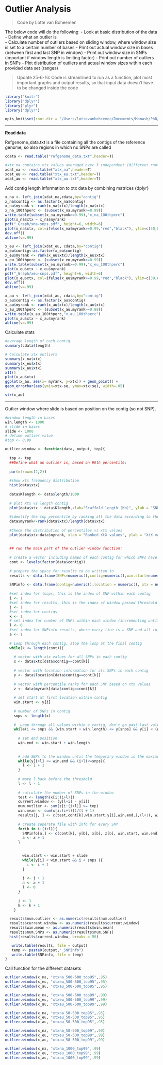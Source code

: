 Outlier Analysis
===

> Code by Lotte van Boheemen

The below code will do the following:
- Look at basic distribution of the data  
- Define what an outlier is  
- Calculate number of outliers based on sliding window, where window size is set to a certain number of bases
- Print out actual window size in bases (between first and last SNP in window)
- Print out window size in SNPs (important if window length is limiting factor)
- Print out number of outliers in SNPs
- Plot distribution of outliers and actual window sizes within each provided data set (ranges)

> Update 25-6-16: Code is streamlined to run as a function, plot most important graphs and output results, so that input data doesn't have to be changed inside the code


```r
library("knitr")
library("dplyr")
library("plyr")
library("dplyr")

opts_knit$set(root.dir = '/Users/lottevanboheemen/Documents/Monash/PhD/Analyses/Data')
```

---

**Read data**

Refgenome_data.txt is a file containing all the contigs of the reference genome, so also regions in which no SNPs are called
```r
cdata <- read.table("refgenome_data.txt",header=T)

#xtx_na contains xtx values averaged over 3 independent (different root) Bayenv2 runs using .5M iterations, for North-American sampling locations only
xdat_na <- read.table("xtx_na",header=T)
xdat_eu <- read.table("xtx_eu.txt",header=T)
xdat_au <- read.table("xtx_au.txt",header=T)
```


Add contig length information to xtx data by combining matrices {dplyr}
```r
x_na <- left_join(xdat_na,cdata,by="contig")
x_na$contig <- as.factor(x_na$contig)
x_na$myrank <- rank(x_na$xtx)/length(x_na$xtx)
x_na_100thperc <- (subset(x_na,myrank>=0.99))
write.table(subset(x_na,myrank>=0.99),"x_na_100thperc")
plot(x_na$xtx ~ x_na$myrank)
pdf("_Graph/xna-snps.pdf", height=6, width=6)
plot(x_na$xtx, col=ifelse(x_na$myrank>=0.99,"red","black"), ylim=c(30,80)) 
dev.off()
abline(v=.99)

x_eu <- left_join(xdat_eu, cdata,by="contig")
x_eu$contig<-as.factor(x_eu$contig)
x_eu$myrank <- rank(x_eu$xtx)/length(x_eu$xtx)
x_eu_100thperc <- (subset(x_eu,myrank>=0.99))
write.table(subset(x_eu,myrank>=0.99),"x_eu_100thperc")
plot(x_eu$xtx ~ x_eu$myrank)
pdf("_Graph/xeu-snps.pdf", height=6, width=6)
plot(x_eu$xtx, col=ifelse(x_eu$myrank>=0.99,"red","black"), ylim=c(30,80)) 
dev.off()
abline(v=.99)

x_au <- left_join(xdat_au, cdata,by="contig")
x_au$contig <- as.factor(x_au$contig)
x_au$myrank <- rank(x_au$xtx)/length(x_au$xtx)
x_au_100thperc <- (subset(x_au,myrank>=0.99))
write.table(x_au_100thperc,"x_au_100thperc")
plot(x_au$xtx ~ x_au$myrank)
abline(v=.99)
```

Calculate  stats
```r
#average length of each contig
summary(cdata$length)

# Calculate xtx outliers
summary(x_na$xtx)
summary(x_eu$xtx)
summary(x_au$xtx)
x11()
plot(x_au$xtx)
ggplot(x_au, aes(x= myrank, y=xtx)) + geom_point() +
geom_errorbar(aes(ymin=xtx-se, ymax=xtx+se), width=.05)

str(x_au)
```

---  

Outlier window where slide is based on position on the contig (so not SNP).

```r
#window length in bases
win.length <- 1000
# slide in bases
slide <- 1000
# define outlier value
#top <- 0.99

outlier.window <- function(data, output, top){
  
  top <- top
  ##Define what an outlier is, based on 99th percentile:
  
  par(mfrow=c(2,2))
  
  #show xtx frequency distribution
  hist(data$xtx)
  
  data$Klength <- data$length/1000
  
  # plot xtx vs length contig
  plot(data$xtx ~ data$Klength,xlab="Scaffold length (Kb)", ylab = "SNP XtX values")
  
  #identify the top percentile by ranking all the data according to their percentile ranks
  data$myrank<-rank(data$xtx)/length(data$xtx)
  
  #Check the distribution of percentiles vs xtx values
  plot(data$xtx~data$myrank, xlab = "Ranked XtX values", ylab = "XtX values")
  
  
  ## run the main part of the outlier window function:
  
  # create a vector including names of each contig for which SNPs have been found
  cont <- levels(factor(data$contig)) 
  
  # prepare the space for results to be written to
  results <- data.frame(SNPs=numeric(),contig=numeric(),win.start=numeric(),loc.start = numeric(), win.end = numeric(), index = numeric(), num.SNPs = numeric(), win.mean = numeric(), current.window = numeric(), num.outlier = numeric())
  
  SNPinfo <- data.frame(contig=numeric(),location = numeric(), xtx = numeric(), myrank = numeric (), win.start = numeric(), win.end = numeric())
  
  #set index for loops, this is the index of SNP within each contig
  i <- 1
  #set index for results, this is the index of window passed threshold
  j <- 1
  #set index for contigs
  k <- 1
  # set index for number of SNPs within each window (incrementing until set window length). l is a variable increasing in size to fit the maximum number it can reach depending on window length. i+l is the index of the last SNP in the window. l + 1 is the window size in number of SNP. 
  l <- 0
  #set index for SNPinfo results, where every line is a SNP and all information
  a <- 1
  
  # Loop through each contig, stop the loop at the final contig
  while(k <= length(cont)){
    
    # vector with xtx values for all SNPs in each contig
    x <- data$xtx[data$contig==cont[k]]
    
    # vector with location information for all SNPs in each contig
    y <- data$location[data$contig==cont[k]] 
    
    # vector with percentile ranks for each SNP based on xtx values
    z <- data$myrank[data$contig==cont[k]]
  
    # set start at first location within contig
    win.start <- y[i]
    
    # number of SNPs in contig
    snps <- length(x)
  
    #  Loop through all values within a contig, don't go past last value within the contig (all restrictions below are different ways of saying the same. However, the function doesn't work without all restrictions)
    while(i <= snps && (win.start + win.length) <= y[snps] && y[i] < (win.start+win.length)) {
      
      # set end position
      win.end <- win.start + win.length
      
      
      # add SNPs to the window until the temporary window is the maximum threshold it could be: not exceeding last and not exceeding maximum numbers of SNPs in window set by user
      while(y[i+l] <= win.end && (i+l)<=snps){
        l <- l + 1
      }
      
      # move l back before the threshold
      l <- l - 1
      
      # calculate the number of SNPs in the window
      test <- length(x[i:(i+l)])
      current.window <- (y[l+i] - y[i])
      num.outlier <- sum(z[i:(i+l)] >= top)
      win.mean <- sum(x[i:(i+l)])/(l + 1)
      results[j, ] <- c(test,cont[k],win.start,y[i],win.end,i,(l+1), win.mean, current.window, num.outlier)
      
      # create seperate file with info for every SNP
      for(b in i:(i+l)){
        SNPinfo[a,] <- c(cont[k], y[b], x[b], z[b], win.start, win.end)
        a <- a + 1
      }
      

        win.start <- win.start + slide
        while(y[i] < win.start && i < snps ){
          i <- i + 1
        }
        
        j <- j + 1
        a <- a + 1
        l <- 0
      }
      
      i <- 1
      k <- k + 1 
    }

  results$num.outlier <- as.numeric(results$num.outlier)
  results$current.window <- as.numeric(results$current.window)
  results$win.mean <- as.numeric(results$win.mean)
  results$num.SNPs <- as.numeric(results$num.SNPs)
  hist(results$current.window, breaks = 50)

   write.table(results, file = output) 
   temp <- paste0(output,"_SNPinfo")
   write.table(SNPinfo, file = temp)
}
```

Call function for the different datasets
```r

outlier.window(x_na, "xtxna_500-500_top95",.95)
outlier.window(x_eu, "xtxeu_500-500_top95",.95)
outlier.window(x_au, "xtxau_500-500_top95",.95)

outlier.window(x_na, "xtxna_500-500_top99",.99)
outlier.window(x_eu, "xtxeu_500-500_top99",.99)
outlier.window(x_au, "xtxau_500-500_top99",.99)

outlier.window(x_na, "xtxna_50-500_top95",.95)
outlier.window(x_eu, "xtxeu_50-500_top95",.95)
outlier.window(x_au, "xtxau_50-500_top95",.95)

outlier.window(x_na, "xtxna_50-500_top99",.99)
outlier.window(x_eu, "xtxeu_50-500_top99",.99)
outlier.window(x_au, "xtxau_50-500_top99",.99)

outlier.window(x_na, "xtxna_1000_top99",.99)
outlier.window(x_eu, "xtxeu_1000_top99",.99)
outlier.window(x_au, "xtxau_1000_top99",.99)
```


